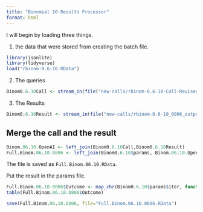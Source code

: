 ```yaml
---
title: "Binomial 10 Results Processor"
format: html
---
```


I will begin by loading three things.  

1. the data that were stored from creating the batch file.

```r
library(jsonlite)
library(tidyverse)
load("rbinom-0.6-10.RData")
```

2. The queries

```r
Binom0.6.10Call <- stream_in(file("new-calls/rbinom-0.6-10-Call-Revised-0806.jsonl"))
```

3. The Results

```r
Binom0.6.10Result <- stream_in(file("new-calls/rbinom-0.6-10_0806_output.jsonl"))
```

## Merge the call and the result

```r
Binom.06.10.OpenAI <- left_join(Binom0.6.10Call,Binom0.6.10Result)
Full.Binom.06.10.0806 <- left_join(Binom0.6.10$params, Binom.06.10.OpenAI)
```

The file is saved as `Full.Binom.06.10.RData`.

Put the result in the params file.

```r
Full.Binom.06.10.0806$Outcome <- map_chr(Binom0.6.10$params$iter, function(x) { unlist(Binom0.6.10Result$response$body$choices[[x]][[2]][2]) })
table(Full.Binom.06.10.0806$Outcome)
```

```r
save(Full.Binom.06.10.0806, file="Full.Binom.06.10.0806.RData")
```

